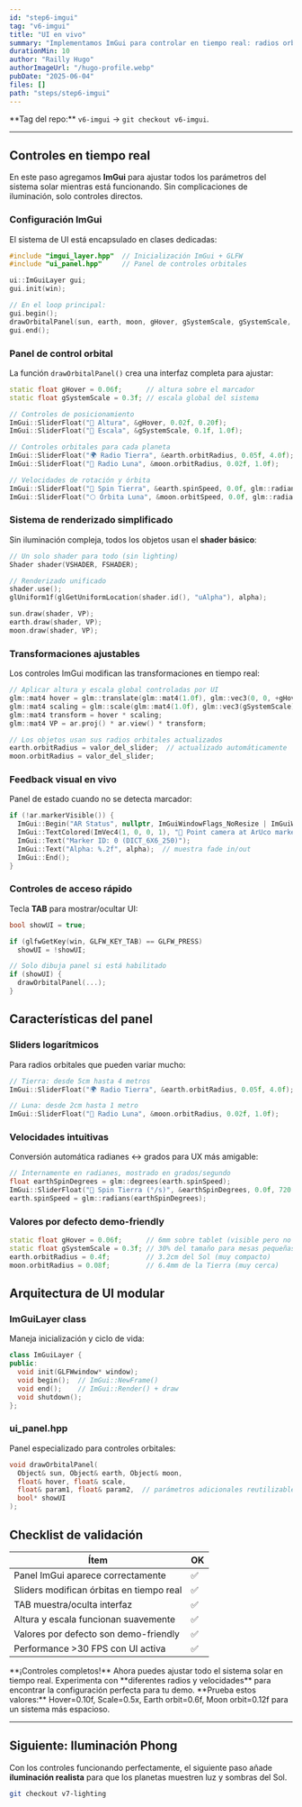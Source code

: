 ```yaml
---
id: "step6-imgui"
tag: "v6-imgui"
title: "UI en vivo"
summary: "Implementamos ImGui para controlar en tiempo real: radios orbitales, velocidad, hover y escala global del sistema."
durationMin: 10
author: "Railly Hugo"
authorImageUrl: "/hugo-profile.webp"
pubDate: "2025-06-04"
files: []
path: "steps/step6-imgui"
---
```



<Alert type="info">
  **Tag del repo:** <code>v6-imgui</code> → <code>git checkout v6-imgui</code>.
</Alert>

---

## Controles en tiempo real

En este paso agregamos **ImGui** para ajustar todos los parámetros del sistema solar mientras está funcionando. Sin complicaciones de iluminación, solo controles directos.

### Configuración ImGui

El sistema de UI está encapsulado en clases dedicadas:

```cpp
#include "imgui_layer.hpp"  // Inicialización ImGui + GLFW
#include "ui_panel.hpp"     // Panel de controles orbitales

ui::ImGuiLayer gui;
gui.init(win);

// En el loop principal:
gui.begin();
drawOrbitalPanel(sun, earth, moon, gHover, gSystemScale, gSystemScale, gSystemScale, &showUI);
gui.end();
```

### Panel de control orbital

La función `drawOrbitalPanel()` crea una interfaz completa para ajustar:

```cpp
static float gHover = 0.06f;      // altura sobre el marcador
static float gSystemScale = 0.3f; // escala global del sistema

// Controles de posicionamiento
ImGui::SliderFloat("🚁 Altura", &gHover, 0.02f, 0.20f);
ImGui::SliderFloat("📏 Escala", &gSystemScale, 0.1f, 1.0f);

// Controles orbitales para cada planeta
ImGui::SliderFloat("🌍 Radio Tierra", &earth.orbitRadius, 0.05f, 4.0f);
ImGui::SliderFloat("🌙 Radio Luna", &moon.orbitRadius, 0.02f, 1.0f);

// Velocidades de rotación y órbita
ImGui::SliderFloat("🔄 Spin Tierra", &earth.spinSpeed, 0.0f, glm::radians(720.f));
ImGui::SliderFloat("🌕 Órbita Luna", &moon.orbitSpeed, 0.0f, glm::radians(360.f));
```

### Sistema de renderizado simplificado

Sin iluminación compleja, todos los objetos usan el **shader básico**:

```cpp
// Un solo shader para todo (sin lighting)
Shader shader(VSHADER, FSHADER);

// Renderizado unificado
shader.use();
glUniform1f(glGetUniformLocation(shader.id(), "uAlpha"), alpha);

sun.draw(shader, VP);
earth.draw(shader, VP);
moon.draw(shader, VP);
```

### Transformaciones ajustables

Los controles ImGui modifican las transformaciones en tiempo real:

```cpp
// Aplicar altura y escala global controladas por UI
glm::mat4 hover = glm::translate(glm::mat4(1.0f), glm::vec3(0, 0, +gHover)); 
glm::mat4 scaling = glm::scale(glm::mat4(1.0f), glm::vec3(gSystemScale)); 
glm::mat4 transform = hover * scaling;
glm::mat4 VP = ar.proj() * ar.view() * transform;

// Los objetos usan sus radios orbitales actualizados
earth.orbitRadius = valor_del_slider;  // actualizado automáticamente
moon.orbitRadius = valor_del_slider;
```

### Feedback visual en vivo

Panel de estado cuando no se detecta marcador:

```cpp
if (!ar.markerVisible()) {
  ImGui::Begin("AR Status", nullptr, ImGuiWindowFlags_NoResize | ImGuiWindowFlags_AlwaysAutoResize);
  ImGui::TextColored(ImVec4(1, 0, 0, 1), "🎯 Point camera at ArUco marker");
  ImGui::Text("Marker ID: 0 (DICT_6X6_250)");
  ImGui::Text("Alpha: %.2f", alpha);  // muestra fade in/out
  ImGui::End();
}
```

### Controles de acceso rápido

Tecla **TAB** para mostrar/ocultar UI:

```cpp
bool showUI = true;

if (glfwGetKey(win, GLFW_KEY_TAB) == GLFW_PRESS)
  showUI = !showUI;

// Solo dibuja panel si está habilitado
if (showUI) {
  drawOrbitalPanel(...);
}
```

## Características del panel

### Sliders logarítmicos
Para radios orbitales que pueden variar mucho:

```cpp
// Tierra: desde 5cm hasta 4 metros
ImGui::SliderFloat("🌍 Radio Tierra", &earth.orbitRadius, 0.05f, 4.0f);

// Luna: desde 2cm hasta 1 metro  
ImGui::SliderFloat("🌙 Radio Luna", &moon.orbitRadius, 0.02f, 1.0f);
```

### Velocidades intuitivas
Conversión automática radianes ↔ grados para UX más amigable:

```cpp
// Internamente en radianes, mostrado en grados/segundo
float earthSpinDegrees = glm::degrees(earth.spinSpeed);
ImGui::SliderFloat("🔄 Spin Tierra (°/s)", &earthSpinDegrees, 0.0f, 720.0f);
earth.spinSpeed = glm::radians(earthSpinDegrees);
```

### Valores por defecto demo-friendly

```cpp
static float gHover = 0.06f;      // 6mm sobre tablet (visible pero no invasivo)
static float gSystemScale = 0.3f; // 30% del tamaño para mesas pequeñas
earth.orbitRadius = 0.4f;         // 3.2cm del Sol (muy compacto)
moon.orbitRadius = 0.08f;         // 6.4mm de la Tierra (muy cerca)
```

## Arquitectura de UI modular

### ImGuiLayer class
Maneja inicialización y ciclo de vida:

```cpp
class ImGuiLayer {
public:
  void init(GLFWwindow* window);
  void begin();  // ImGui::NewFrame()
  void end();    // ImGui::Render() + draw
  void shutdown();
};
```

### ui_panel.hpp
Panel especializado para controles orbitales:

```cpp
void drawOrbitalPanel(
  Object& sun, Object& earth, Object& moon,
  float& hover, float& scale, 
  float& param1, float& param2,  // parámetros adicionales reutilizables
  bool* showUI
);
```

## Checklist de validación

| Ítem | OK |
|------|----|
| Panel ImGui aparece correctamente | ✅ |
| Sliders modifican órbitas en tiempo real | ✅ |
| TAB muestra/oculta interfaz | ✅ |
| Altura y escala funcionan suavemente | ✅ |
| Valores por defecto son demo-friendly | ✅ |
| Performance >30 FPS con UI activa | ✅ |

<Alert type="success">
  **¡Controles completos!** Ahora puedes ajustar todo el sistema solar en tiempo real.  
  Experimenta con **diferentes radios y velocidades** para encontrar la configuración perfecta para tu demo.
</Alert>

<Alert type="tip">
  **Prueba estos valores:** Hover=0.10f, Scale=0.5x, Earth orbit=0.6f, Moon orbit=0.12f para un sistema más espacioso.
</Alert>

---

## Siguiente: Iluminación Phong

Con los controles funcionando perfectamente, el siguiente paso añade **iluminación realista** para que los planetas muestren luz y sombras del Sol.

```bash
git checkout v7-lighting
``` 